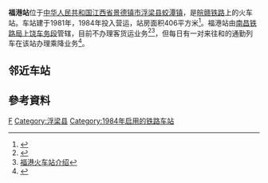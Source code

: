 {{Infobox China railway station
|车站名称 = 福港站
|图片 = 201901 Station Building of Fugang.jpg
|图片介绍 = 
|其他名称 = 
|车站拼音 = Fugang
|英文名称 =Fugang Railway Station
|车站代码 = 31460<ref>{{cite book|title=中华人民共和国铁路车站代码（GB/T 10302-2010）|publisher=中国标准出版社|year=2010|isbn=155066140495|ignore-isbn-error=true|pages=10}}</ref>
|电报码 = FGG<ref>{{cite book|author=铁道部电子计算技术中心, 铁道部运输局|title=铁路车站站名代码表：TMIS使用|publisher=中国铁道出版社|location=北京|year=1998|isbn=9787113030995|pages=63}}</ref><ref>{{cite book|author=[[中华人民共和国铁道部|中华人民共和国铁道部]]|title=铁路电报站名略号（2012）|publisher=中国铁道出版社|location=北京|year=2012|unified=15113·3468|pages=35}}</ref>
|拼音码 = FGA
|车站位置 = [[江西省|江西省]][[景德镇市|景德镇市]][[浮梁县|浮梁县]][[蛟潭镇|蛟潭镇]]
|坐标= {{Coord|29.502210|N|117.262613|E|format=dms|display=inline,title|type:railwaystation_region:CN}}
|归属 = [[南昌铁路局|南昌铁路局]][[上饶车务段|上饶车务段]]
|线路 = [[皖赣铁路|皖赣铁路]]
|车站等级 = [[四等站_(中铁)|四等站]]
|使用状态 = 使用中
|月台数目 = 
|股道数目 = 
}}
'''福港站'''位于[[中华人民共和国|中华人民共和国]][[江西省|江西省]][[景德镇市|景德镇市]][[浮梁县|浮梁县]][[蛟潭镇|蛟潭镇]]，是[[皖赣铁路|皖赣铁路]]上的火车站。车站建于1981年，1984年投入营运，站房面积406平方米<ref>{{cite web|title=铁路运输|url=http://dfz.jdz.gov.cn/opt/bigFileUpload/BigFileUpLoadStorage/trs/attach/jdzsqw/P020151109633694800884.pdf|work=景德镇市志 (第四卷)|publisher=景德镇地方志办公室|isbn=9787503403323}}</ref>。福港站由[[南昌铁路局|南昌铁路局]][[上饶车务段|上饶车务段]]管辖，目前不办理客货运业务<ref>{{Cite web |url=http://hyfw.12306.cn/hyinfo/action/FwcszsAction_index?type=1 |title=12306货运站点查询 南昌铁路局 |accessdate=2019-05-14 |archive-date=2016-11-06 |archive-url=https://web.archive.org/web/20161106075157/http://hyfw.12306.cn/hyinfo/action/FwcszsAction_index?type=1 |dead-url=no }}</ref><ref>[http://search.huochepiao.com/huochezhan/jieshao/2226.htm 福港火车站介绍]</ref>，但每日有一对来往{{站|景德镇}}和{{站|营里}}的通勤列车在该站办理乘降业务<ref>{{cite web|title=论景德镇至营里通勤列车最优化运营|url=http://ziliao.tielu.cn/cheliang/2017-08-22/144811.html|archiveurl=http://webcache.googleusercontent.com/search?q=cache:nxn7QPPAFlIJ:ziliao.tielu.cn/cheliang/2017-08-22/144811.html+&cd=1&hl=en&ct=clnk&gl=us|archivedate=2017-11-07|publisher=铁路网|date=2017-08-22}}</ref>。

== 邻近车站 ==
{{start rail box|[[File:China_Railways.svg|16px]] [[中国铁路|中国铁路]]}}
{{s-inop|''<s>[[下明溪站|下明溪站]]</s>''（已撤销）<br>[[峙滩站|峙滩站]]|{{站|火龙岗}}方向}}
{{s-line|[[皖赣铁路|皖赣铁路]]<br />← 12km 福港站 7km →}}
{{s-inop|[[韩坑站|韩坑站]]|{{站|贵溪}}方向}}
{{end box}}

==參考資料==
{{commonscat|Fugang Railway Station}}
{{reflist}}

{{China-rail-stub}}
{{皖赣铁路}}
{{上饶车务段}}
[[Category:景德镇市铁路车站|F]]
[[Category:浮梁县|Category:浮梁县]]
[[Category:1984年启用的铁路车站|Category:1984年启用的铁路车站]]